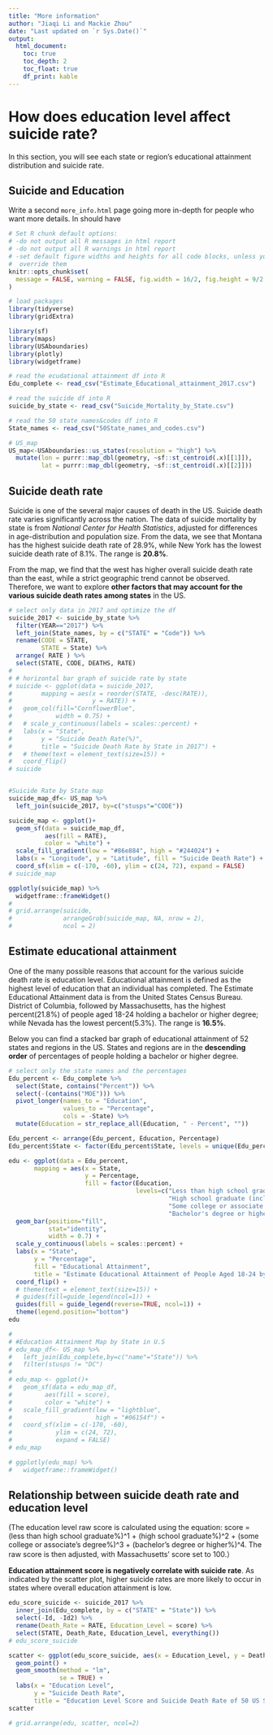 ```yaml
---
title: "More information"
author: "Jiaqi Li and Mackie Zhou"
date: "Last updated on `r Sys.Date()`"
output:
  html_document:
    toc: true
    toc_depth: 2
    toc_float: true
    df_print: kable
---
```


<!--
Comments in HTML are like this! 
-->

# How does education level affect suicide rate?

In this section, you will see each state or region's educational attainment distribution and suicide rate.

## Suicide and Education

Write a second `more_info.html` page going more in-depth for people who want more details. In should have


```r
# Set R chunk default options:
# -do not output all R messages in html report
# -do not output all R warnings in html report
# -set default figure widths and heights for all code blocks, unless you 
#  override them
knitr::opts_chunk$set(
  message = FALSE, warning = FALSE, fig.width = 16/2, fig.height = 9/2
)
```

```r
# load packages
library(tidyverse)
library(gridExtra)

library(sf)
library(maps)
library(USAboundaries)
library(plotly)
library(widgetframe)

# read the ecudational attainment df into R
Edu_complete <- read_csv("Estimate_Educational_attainment_2017.csv")

# read the suicide df into R
suicide_by_state <- read_csv("Suicide_Mortality_by_State.csv")

# read the 50 state names&codes df into R
State_names <- read_csv("50State_names_and_codes.csv")

# US_map
US_map<-USAboundaries::us_states(resolution = "high") %>%
  mutate(lon = purrr::map_dbl(geometry, ~sf::st_centroid(.x)[[1]]),
         lat = purrr::map_dbl(geometry, ~sf::st_centroid(.x)[[2]]))

```

## Suicide death rate

Suicide is one of the several major causes of death in the US. Suicide death rate varies significantly across the nation. The data of suicide mortality by state is from _National Center for Health Statistics_, adjusted for differences in age-distribution and population size. From the data, we see that Montana has the highest suicide death rate of 28.9%, while New York has the lowest suicide death rate of 8.1%. The range is __20.8%__.

From the map, we find that the west has higher overall suicide death rate than the east, while a strict geographic trend cannot be observed. Therefore, we want to explore __other factors that may account for the various suicide death rates among states__ in the US.

```r
# select only data in 2017 and optimize the df
suicide_2017 <- suicide_by_state %>% 
  filter(YEAR=="2017") %>% 
  left_join(State_names, by = c("STATE" = "Code")) %>% 
  rename(CODE = STATE,
         STATE = State) %>%
  arrange( RATE ) %>% 
  select(STATE, CODE, DEATHS, RATE)
# 
# # horizontal bar graph of suicide rate by state
# suicide <- ggplot(data = suicide_2017, 
#        mapping = aes(x = reorder(STATE, -desc(RATE)),
#                      y = RATE)) +
#   geom_col(fill="CornflowerBlue",
#            width = 0.75) +
#   # scale_y_continuous(labels = scales::percent) +
#   labs(x = "State",
#        y = "Suicide Death Rate(%)",
#        title = "Suicide Death Rate by State in 2017") +
#   # theme(text = element_text(size=15)) +
#   coord_flip()
# suicide


#Suicide Rate by State map
suicide_map_df<- US_map %>% 
  left_join(suicide_2017, by=c("stusps"="CODE"))

suicide_map <- ggplot()+
  geom_sf(data = suicide_map_df,
          aes(fill = RATE), 
          color = "white") +
  scale_fill_gradient(low = "#86e884", high = "#244024") +
  labs(x = "Longitude", y = "Latitude", fill = "Suicide Death Rate") +
  coord_sf(xlim = c(-170, -60), ylim = c(24, 72), expand = FALSE)
# suicide_map

ggplotly(suicide_map) %>%
  widgetframe::frameWidget()
# 
# grid.arrange(suicide,
#              arrangeGrob(suicide_map, NA, nrow = 2),
#              ncol = 2)

```

## Estimate educational attainment

One of the many possible reasons that account for the various suicide death rate is education level. Educational attainment is defined as the highest level of education that an individual has completed. The Estimate Educational Attainment data is from the United States Census Bureau. District of Columbia, followed by Massachusetts, has the highest percent(21.8%) of people aged 18-24 holding a bachelor or higher degree; while Nevada has the lowest percent(5.3%). The range is __16.5%__.

Below you can find a stacked bar graph of educational attainment of 52 states and regions in the US. States and regions are in the __descending order__ of percentages of people holding a bachelor or higher degree.


```r
# select only the state names and the percentages
Edu_percent <- Edu_complete %>%
  select(State, contains("Percent")) %>% 
  select(-(contains("MOE"))) %>% 
  pivot_longer(names_to = "Education", 
               values_to = "Percentage", 
               cols = -State) %>% 
  mutate(Education = str_replace_all(Education, " - Percent", ""))

Edu_percent <- arrange(Edu_percent, Education, Percentage)
Edu_percent$State <- factor(Edu_percent$State, levels = unique(Edu_percent$State)) 

edu <- ggplot(data = Edu_percent, 
       mapping = aes(x = State,
                     y = Percentage, 
                     fill = factor(Education, 
                                   levels=c("Less than high school graduate",
                                            "High school graduate (includes equivalency)",
                                            "Some college or associate's degree",
                                            "Bachelor's degree or higher")))) +
  geom_bar(position="fill", 
           stat="identity",
           width = 0.7) +
  scale_y_continuous(labels = scales::percent) +
  labs(x = "State",
       y = "Percentage",
       fill = "Educational Attainment",
       title = "Estimate Educational Attainment of People Aged 18-24 by State in 2017") +
  coord_flip() +
  # theme(text = element_text(size=15)) +
  # guides(fill=guide_legend(ncol=1)) +
  guides(fill = guide_legend(reverse=TRUE, ncol=1)) +
  theme(legend.position="bottom")
edu

# 
# #Education Attainment Map by State in U.S
# edu_map_df<- US_map %>% 
#   left_join(Edu_complete,by=c("name"="State")) %>% 
#   filter(stusps != "DC")
# 
# edu_map <- ggplot()+
#   geom_sf(data = edu_map_df,
#         aes(fill = score), 
#         color = "white") +
#   scale_fill_gradient(low = "lightblue", 
#                       high = "#06154f") +
#   coord_sf(xlim = c(-170, -60), 
#            ylim = c(24, 72), 
#            expand = FALSE)
# edu_map

# ggplotly(edu_map) %>%
#   widgetframe::frameWidget()
```

## Relationship between suicide death rate and education level

(The education level raw score is calculated using the equation: score = (less than high school graduate%)^1 + (high school graduate%)^2 + (some college or associate’s degree%)^3 + (bachelor’s degree or higher%)^4. The raw score is then adjusted, with Massachusetts’ score set to 100.）

__Education attainment score is negatively correlate with suicide rate__. As indicated by the scatter plot, higher suicide rates are more likely to occur in states where overall education attainment is low.

```r
edu_score_suicide <- suicide_2017 %>% 
  inner_join(Edu_complete, by = c("STATE" = "State")) %>% 
  select(-Id, -Id2) %>% 
  rename(Death_Rate = RATE, Education_Level = score) %>% 
  select(STATE, Death_Rate, Education_Level, everything())
# edu_score_suicide

scatter <- ggplot(edu_score_suicide, aes(x = Education_Level, y = Death_Rate)) +
  geom_point() +
  geom_smooth(method = "lm", 
              se = TRUE) +
  labs(x = "Education Level",
       y = "Suicide Death Rate",
       title = "Education Level Score and Suicide Death Rate of 50 US States in 2017")
scatter

```

```r
# grid.arrange(edu, scatter, ncol=2)
```

